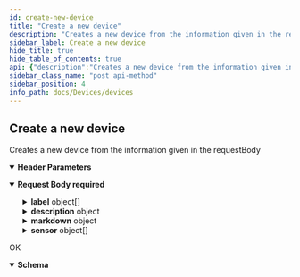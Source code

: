```yaml
---
id: create-new-device
title: "Create a new device"
description: "Creates a new device from the information given in the requestBody"
sidebar_label: Create a new device
hide_title: true
hide_table_of_contents: true
api: {"description":"Creates a new device from the information given in the requestBody","tags":["devices"],"operationId":"create-new-device","parameters":[{"in":"header","name":"Authorization","schema":{"type":"string"},"required":true,"description":"Token retrieved from the opensensemap api LogIn\n"}],"requestBody":{"required":true,"content":{"application/json":{"schema":{"type":"object","description":"device object that should be created\n","properties":{"label":{"type":"array","description":"array with label objects in different languages specified for the device\n","items":{"type":"object","properties":{"value":{"type":"string","description":"the label text itself\n"},"lang":{"type":"string","description":"languageCode for the language of the lebel. e.g. `en`, `de`,...\n"}}}},"description":{"type":"object","properties":{"text":{"type":"string","description":"the description text\n"}}},"markdown":{"type":"object","properties":{"text":{"type":"string","description":"the markdown text\n"}}},"sensor":{"type":"array","description":"array with the sensors to connect to the device\n","items":{"type":"object","properties":{"sensor":{"type":"integer","description":"the id of the sensor to connect\n"}}}},"website":{"type":"string","nullable":true,"description":"a url that leads to the website of the device; 'null' if currently not specified\n"},"contact":{"type":"string","nullable":true,"description":"contact information to get help/support on the devices functionality; 'null' if currently not specified\n"},"image":{"type":"string","nullable":true,"description":"the name of the belonging image of the device so that it can be retrieved from the source; 'null' if currently not specified\n"}}}}}},"responses":{"200":{"description":"OK","content":{"application/json":{"schema":{"type":"object","description":"plain device object\n","properties":{"id":{"type":"integer","description":"the id of the created device"},"slug":{"type":"string","description":"the slug of the created device"},"website":{"type":"string","description":"a url that leads to the website of the device; 'null' if currently not specified\n"},"contact":{"type":"string","description":"contact information to get help/support on the devices functionality; 'null' if currently not specified\n"},"image":{"type":"string","description":"the name of the belonging image of the device so that it can be retrieved from the source; 'null' if currently not specified\n"},"validation":{"type":"boolean","description":"boolean that is true if the information is validated by an admin\n"},"labelId":{"type":"integer","description":"the id of the created translation item"},"descriptionId":{"type":"integer","description":"the id of the created translation item"},"markdownId":{"type":"integer","description":"the id of the created translation item"}}}}}}},"method":"post","path":"/devices/device/create","servers":[{"url":"https://api.sensors.wiki","description":"Main (production) server"}],"jsonRequestBodyExample":{"label":[{"value":"string","lang":"string"}],"description":{"text":"string"},"markdown":{"text":"string"},"sensor":[{"sensor":0}],"website":"string","contact":"string","image":"string"},"info":{"title":"devices","version":"1.0.0"},"postman":{"name":"Create a new device","description":{"content":"Creates a new device from the information given in the requestBody","type":"text/plain"},"url":{"path":["devices","device","create"],"host":["{{baseUrl}}"],"query":[],"variable":[]},"header":[{"key":"Content-Type","value":"application/json"},{"key":"Accept","value":"application/json"}],"method":"POST","body":{"mode":"raw","raw":"\"\"","options":{"raw":{"language":"json"}}}}}
sidebar_class_name: "post api-method"
sidebar_position: 4
info_path: docs/Devices/devices
---
```



## Create a new device



Creates a new device from the information given in the requestBody

<details style={{"marginBottom":"1rem"}} data-collapsed={false} open={true}><summary style={{}}><strong>Header Parameters</strong></summary><div><ul><ParamsItem className={"paramsItem"} param={{"in":"header","name":"Authorization","schema":{"type":"string"},"required":true,"description":"Token retrieved from the opensensemap api LogIn\n"}}></ParamsItem></ul></div></details><MimeTabs><TabItem label={"application/json"} value={"application/json-schema"}><details style={{}} data-collapsed={false} open={true}><summary style={{"textAlign":"left"}}><strong>Request Body</strong><strong style={{"fontSize":"var(--ifm-code-font-size)","color":"var(--openapi-required)"}}> required</strong></summary><div style={{"textAlign":"left","marginLeft":"1rem"}}></div><ul style={{"marginLeft":"1rem"}}><SchemaItem collapsible={true} className={"schemaItem"}><details style={{}}><summary style={{}}><strong>label</strong><span style={{"opacity":"0.6"}}> object[]</span></summary><div style={{"marginLeft":"1rem"}}><div style={{"marginTop":".5rem","marginBottom":".5rem"}}>

array with label objects in different languages specified for the device


</div><SchemaItem collapsible={false} name={"value"} required={false} schemaDescription={"the label text itself\n"} schemaName={"string"} qualifierMessage={undefined} defaultValue={undefined}></SchemaItem><SchemaItem collapsible={false} name={"lang"} required={false} schemaDescription={"languageCode for the language of the lebel. e.g. `en`, `de`,...\n"} schemaName={"string"} qualifierMessage={undefined} defaultValue={undefined}></SchemaItem></div></details></SchemaItem><SchemaItem collapsible={true} className={"schemaItem"}><details style={{}}><summary style={{}}><strong>description</strong><span style={{"opacity":"0.6"}}> object</span></summary><div style={{"marginLeft":"1rem"}}><SchemaItem collapsible={false} name={"text"} required={false} schemaDescription={"the description text\n"} schemaName={"string"} qualifierMessage={undefined} defaultValue={undefined}></SchemaItem></div></details></SchemaItem><SchemaItem collapsible={true} className={"schemaItem"}><details style={{}}><summary style={{}}><strong>markdown</strong><span style={{"opacity":"0.6"}}> object</span></summary><div style={{"marginLeft":"1rem"}}><SchemaItem collapsible={false} name={"text"} required={false} schemaDescription={"the markdown text\n"} schemaName={"string"} qualifierMessage={undefined} defaultValue={undefined}></SchemaItem></div></details></SchemaItem><SchemaItem collapsible={true} className={"schemaItem"}><details style={{}}><summary style={{}}><strong>sensor</strong><span style={{"opacity":"0.6"}}> object[]</span></summary><div style={{"marginLeft":"1rem"}}><div style={{"marginTop":".5rem","marginBottom":".5rem"}}>

array with the sensors to connect to the device


</div><SchemaItem collapsible={false} name={"sensor"} required={false} schemaDescription={"the id of the sensor to connect\n"} schemaName={"integer"} qualifierMessage={undefined} defaultValue={undefined}></SchemaItem></div></details></SchemaItem><SchemaItem collapsible={false} name={"website"} required={false} schemaDescription={"a url that leads to the website of the device; 'null' if currently not specified\n"} schemaName={"string"} qualifierMessage={undefined} defaultValue={undefined}></SchemaItem><SchemaItem collapsible={false} name={"contact"} required={false} schemaDescription={"contact information to get help/support on the devices functionality; 'null' if currently not specified\n"} schemaName={"string"} qualifierMessage={undefined} defaultValue={undefined}></SchemaItem><SchemaItem collapsible={false} name={"image"} required={false} schemaDescription={"the name of the belonging image of the device so that it can be retrieved from the source; 'null' if currently not specified\n"} schemaName={"string"} qualifierMessage={undefined} defaultValue={undefined}></SchemaItem></ul></details></TabItem></MimeTabs><div><ApiTabs><TabItem label={"200"} value={"200"}><div>

OK

</div><div><MimeTabs groupId={"mime-type"}><TabItem label={"application/json"} value={"application/json"}><SchemaTabs groupId={"schema-tabs"}><TabItem label={"Schema"} value={"Schema"}><details style={{}} data-collapsed={false} open={true}><summary style={{"textAlign":"left"}}><strong>Schema</strong></summary><div style={{"textAlign":"left","marginLeft":"1rem"}}></div><ul style={{"marginLeft":"1rem"}}><SchemaItem collapsible={false} name={"id"} required={false} schemaDescription={"the id of the created device"} schemaName={"integer"} qualifierMessage={undefined} defaultValue={undefined}></SchemaItem><SchemaItem collapsible={false} name={"slug"} required={false} schemaDescription={"the slug of the created device"} schemaName={"string"} qualifierMessage={undefined} defaultValue={undefined}></SchemaItem><SchemaItem collapsible={false} name={"website"} required={false} schemaDescription={"a url that leads to the website of the device; 'null' if currently not specified\n"} schemaName={"string"} qualifierMessage={undefined} defaultValue={undefined}></SchemaItem><SchemaItem collapsible={false} name={"contact"} required={false} schemaDescription={"contact information to get help/support on the devices functionality; 'null' if currently not specified\n"} schemaName={"string"} qualifierMessage={undefined} defaultValue={undefined}></SchemaItem><SchemaItem collapsible={false} name={"image"} required={false} schemaDescription={"the name of the belonging image of the device so that it can be retrieved from the source; 'null' if currently not specified\n"} schemaName={"string"} qualifierMessage={undefined} defaultValue={undefined}></SchemaItem><SchemaItem collapsible={false} name={"validation"} required={false} schemaDescription={"boolean that is true if the information is validated by an admin\n"} schemaName={"boolean"} qualifierMessage={undefined} defaultValue={undefined}></SchemaItem><SchemaItem collapsible={false} name={"labelId"} required={false} schemaDescription={"the id of the created translation item"} schemaName={"integer"} qualifierMessage={undefined} defaultValue={undefined}></SchemaItem><SchemaItem collapsible={false} name={"descriptionId"} required={false} schemaDescription={"the id of the created translation item"} schemaName={"integer"} qualifierMessage={undefined} defaultValue={undefined}></SchemaItem><SchemaItem collapsible={false} name={"markdownId"} required={false} schemaDescription={"the id of the created translation item"} schemaName={"integer"} qualifierMessage={undefined} defaultValue={undefined}></SchemaItem></ul></details></TabItem><TabItem label={"Example (from schema)"} value={"Example (from schema)"}><ResponseSamples responseExample={"{\n  \"id\": 0,\n  \"slug\": \"string\",\n  \"website\": \"string\",\n  \"contact\": \"string\",\n  \"image\": \"string\",\n  \"validation\": true,\n  \"labelId\": 0,\n  \"descriptionId\": 0,\n  \"markdownId\": 0\n}"} language={"json"}></ResponseSamples></TabItem></SchemaTabs></TabItem></MimeTabs></div></TabItem></ApiTabs></div>
      